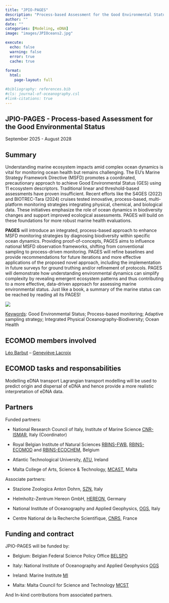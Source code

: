 ```yaml
---
title: "JPIO-PAGES"
description: "Process-based Assessment for the Good Environmental Status"
author: ""
date: ""
categories: [Modeling, eDNA]
image: "images/JPIOceans2.jpg"

execute:
  echo: false
  warning: false
  error: true
  cache: true
  
format: 
  html:
    page-layout: full

#bibliography: references.bib
#cls: journal-of-oceanography.csl
#link-citations: true
---
```


## JPIO-PAGES - Process-based Assessment for the Good Environmental Status

September 2025 - August 2028

## Summary

Understanding marine ecosystem impacts amid complex ocean dynamics is vital for monitoring ocean health but remains challenging. The EU's Marine Strategy Framework Directive (MSFD) promotes a coordinated, precautionary approach to achieve Good Environmental Status (GES) using 11 ecosystem descriptors. Traditional linear and threshold-based assessments have proven insufficient. Recent efforts like the S4GES (2022) and BIOTREC-Tara (2024) cruises tested innovative, process-based, multi-platform monitoring strategies integrating physical, chemical, and biological data. These initiatives emphasize the role of ocean dynamics in biodiversity changes and support improved ecological assessments. PAGES will build on these foundations for more robust marine health evaluations.

**PAGES** will introduce an integrated, process-based approach to enhance MSFD monitoring strategies by diagnosing biodiversity within specific ocean dynamics. Providing proof-of-concepts, PAGES aims to influence national MSFD observation frameworks, shifting from conventional sampling to process-driven monitoring. PAGES will refine baselines and provide recommendations for future iterations and more effective applications of the proposed novel approach, including the implementation in future surveys for ground truthing and/or refinement of protocols. PAGES will demonstrate how understanding environmental dynamics can simplify complexity by revealing emergent ecosystem patterns and thus contributing to a more effective, data-driven approach for assessing marine environmental status. Just like a book, a summary of the marine status can be reached by reading all its PAGES!

![](./images/JPIO-PAGES.png)

[Keywords]{.underline}: Good Environmental Status; Process-based monitoring; Adaptive sampling strategy; Integrated Physical Oceanography-Biodiversity; Ocean Health

## ECOMOD members involved

[Léo Barbut](/posts/members/LB) -- [Geneviève Lacroix](/posts/members/GL)

## ECOMOD tasks and responsabilities

Modelling eDNA transport
Lagrangian transport modelling will be used to predict origin and dispersal of eDNA and hence provide a more realistic interpretation of eDNA data.

## Partners

Funded partners:

* National Research Council of Italy, Institute of Marine Science [CNR-ISMAR](http://www.ismar.cnr.it), Italy (Coordinator)

* Royal Belgian Institute of Natural Sciences [RBINS-FWB](https://www.naturalsciences.be/en/science/research/research-teams/freshwater-biology-fwb), [RBINS-ECOMOD](https://ecomod.be/) and [RBINS-ECOCHEM](https://www.naturalsciences.be/en/science/research/research-teams/ecosystems-physico-chemistry-ecochem), Belgium

* Atlantic Technological University, [ATU](https://pure.atu.ie/), Ireland

* Malta College of Arts, Science & Technology, [MCAST](https://mcast.edu.mt), Malta

Associate partners:

* Stazione Zoologica Anton Dohrn, [SZN](https://www.szn.it/), Italy

* Helmholtz-Zentrum Hereon GmbH, [HEREON](https://www.hereon.de/), Germany

* National Institute of Oceanography and Applied Geophysics, [OGS](https://www.ogs.it/it), Italy

* Centre National de la Recherche Scientifique, [CNRS](https://m2c.cnrs.fr/), France

## Funding and contract

JPIO-PAGES will be funded by: 

* Belgium: Belgian Federal Science Policy Office [BELSPO](https://www.belspo.be/)

* Italy: National Institute of Oceanography and Applied Geophysics [OGS](https://www.ogs.it/en)

* Ireland: Marine Institute [MI](https://www.marine.ie/)

* Malta: Malta Council for Science and Technology [MCST](https://xjenzamalta.mt/)

And In-kind contributions from associated partners.





